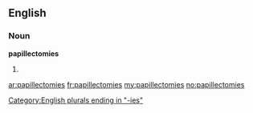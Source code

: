 ==English==

===Noun===
'''papillectomies'''

# {{plural of|[[papillectomy]]}}

[[Category:English plurals ending in "-ies"]]

[[ar:papillectomies]]
[[fr:papillectomies]]
[[my:papillectomies]]
[[no:papillectomies]]